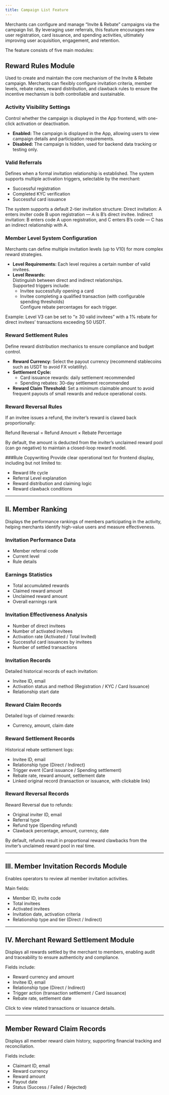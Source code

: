 ```yaml
---
title: Campaign List Feature
---
```


Merchants can configure and manage “Invite & Rebate” campaigns via the campaign list. By leveraging user referrals, this feature encourages new user registration, card issuance, and spending activities, ultimately improving user acquisition, engagement, and retention.

The feature consists of five main modules:

## Reward Rules Module
Used to create and maintain the core mechanism of the Invite & Rebate campaign. Merchants can flexibly configure invitation criteria, member levels, rebate rates, reward distribution, and clawback rules to ensure the incentive mechanism is both controllable and sustainable.

### Activity Visibility Settings
Control whether the campaign is displayed in the App frontend, with one-click activation or deactivation.

* **Enabled:** The campaign is displayed in the App, allowing users to view campaign details and participation requirements.
* **Disabled:** The campaign is hidden, used for backend data tracking or testing only.

### Valid Referrals
Defines when a formal invitation relationship is established. The system supports multiple activation triggers, selectable by the merchant:

* Successful registration
* Completed KYC verification
* Successful card issuance

<Note>
The system supports a default 2-tier invitation structure:  
Direct invitation: A enters inviter code B upon registration — A is B’s direct invitee.  
Indirect invitation: B enters code A upon registration, and C enters B’s code — C has an indirect relationship with A.
</Note>

### Member Level System Configuration
Merchants can define multiple invitation levels (up to V10) for more complex reward strategies.

* **Level Requirements:** Each level requires a certain number of valid invitees.
* **Level Rewards:**  
  Distinguish between direct and indirect relationships.  
  Supported triggers include:
  - Invitee successfully opening a card  
  - Invitee completing a qualified transaction (with configurable spending thresholds)  
  Configure rebate percentages for each trigger.

<Note>
Example: Level V3 can be set to “≥ 30 valid invitees” with a 1% rebate for direct invitees’ transactions exceeding 50 USDT.
</Note>

### Reward Settlement Rules
Define reward distribution mechanics to ensure compliance and budget control.

* **Reward Currency:** Select the payout currency (recommend stablecoins such as USDT to avoid FX volatility).
* **Settlement Cycle:**  
  - Card issuance rewards: daily settlement recommended  
  - Spending rebates: 30-day settlement recommended
* **Reward Claim Threshold:** Set a minimum claimable amount to avoid frequent payouts of small rewards and reduce operational costs.

### Reward Reversal Rules
If an invitee issues a refund, the inviter’s reward is clawed back proportionally:

Refund Reversal = Refund Amount × Rebate Percentage

By default, the amount is deducted from the inviter’s unclaimed reward pool (can go negative) to maintain a closed-loop reward model.

###Rule Copywriting
Provide clear operational text for frontend display, including but not limited to:

* Reward life cycle
* Referral Level explanation
* Reward distribution and claiming logic
* Reward clawback conditions

---

## II. Member Ranking 
Displays the performance rankings of members participating in the activity, helping merchants identify high-value users and measure effectiveness.

### Invitation Performance Data
* Member referral code
* Current level
* Rule details

### Earnings Statistics
* Total accumulated rewards
* Claimed reward amount
* Unclaimed reward amount
* Overall earnings rank

### Invitation Effectiveness Analysis
* Number of direct invitees
* Number of activated invitees
* Activation rate (Activated / Total Invited)
* Successful card issuances by invitees
* Number of settled transactions

### Invitation Records
Detailed historical records of each invitation:

* Invitee ID, email
* Activation status and method (Registration / KYC / Card Issuance)
* Relationship start date

### Reward Claim Records
Detailed logs of claimed rewards:

* Currency, amount, claim date

### Reward Settlement Records
Historical rebate settlement logs:

* Invitee ID, email
* Relationship type (Direct / Indirect)
* Trigger event (Card issuance / Spending settlement)
* Rebate rate, reward amount, settlement date
* Linked original record (transaction or issuance, with clickable link)

### Reward Reversal Records
Reward Reversal due to refunds:

* Original inviter ID, email
* Referral type
* Refund type (Spending refund)
* Clawback percentage, amount, currency, date

<Note>
By default, refunds result in proportional reward clawbacks from the inviter’s unclaimed reward pool in real time.
</Note>

---

## III. Member Invitation Records Module
Enables operators to review all member invitation activities.

Main fields:

* Member ID, invite code
* Total invitees
* Activated invitees
* Invitation date, activation criteria
* Relationship type and tier (Direct / Indirect)

---

## IV. Merchant Reward Settlement Module
Displays all rewards settled by the merchant to members, enabling audit and traceability to ensure authenticity and compliance.

Fields include:

* Reward currency and amount
* Invitee ID, email
* Relationship type (Direct / Indirect)
* Trigger action (transaction settlement / Card issuance)
* Rebate rate, settlement date

<Note>
Click to view related transactions or issuance details.
</Note>

---

## Member Reward Claim Records
Displays all member reward claim history, supporting financial tracking and reconciliation.

Fields include:

* Claimant ID, email
* Reward currency
* Reward amount
* Payout date
* Status (Success / Failed / Rejected)

